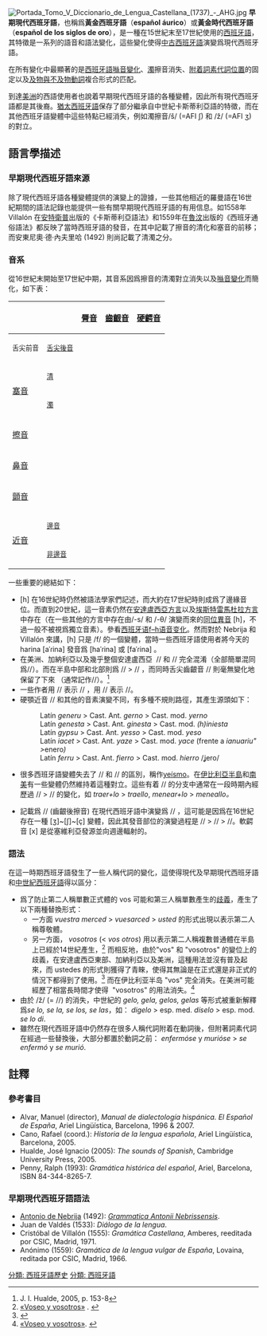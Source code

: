 [[File:Portada_Tomo_V_Diccionario_de_Lengua_Castellana_(1737)_-_AHG.jpg|class=cx-linter-tag]]
'''早期現代西班牙語'''，也稱爲'''黃金西班牙語'''（'''español áurico'''）或'''黃金時代西班牙語'''（'''español de los siglos de oro'''），是一種在15世紀末至17世紀使用的[[西班牙語|西班牙語]]，其特徵是一系列的語音和語法變化，這些變化使得[[中古西班牙語|中古西班牙語]]演變爲現代西班牙語。

在所有變化中最顯著的是[[西班牙語噝音變化|西班牙語噝音變化]]、[[濁音|濁]]擦音消失、[[西班牙語附着詞素代詞位置|附着詞素代詞位置]]的固定以及[[及物動詞|及物與不及物動詞]]複合形式的匹配。

到達[[美洲|美洲]]的西語使用者也說着早期現代西班牙語的各種變體，因此所有現代西班牙語都是其後裔。[[拉迪諾語|猶太西班牙語]]保存了部分繼承自中世紀卡斯蒂利亞語的特徵，而在其他西班牙語變體中這些特點已經消失，例如濁擦音/š/ (=AFI [[清顎齦擦音|ʃ]]) 和 /ž/ (=AFI [[濁顎齦擦音|ʒ]]) 的對立。
{{西班牙語分支圖}}

== 語言學描述 ==
{{西班牙語導覽框}}
=== 早期現代西班牙語來源 ===
除了現代西班牙語各種變體提供的演變上的證據，一些其他相近的羅曼語在16世紀期間的語法記錄也能提供一些有關早期現代西班牙語的有用信息。如1558年 Villalón 在[[安特衛普|安特衛普]]出版的《卡斯蒂利亞語法》和1559年在[[魯汶|魯汶]]出版的《西班牙通俗語法》都反映了當時西班牙語的發音，在其中記載了擦音的清化和塞音的前移；而安東尼奧·德·內夫里哈 (1492) 則尚記載了清濁之分。

=== 音系 ===
從16世紀末開始至17世紀中期，其音系因爲擦音的清濁對立消失以及[[西班牙語噝音變化|噝音變化]]而簡化，如下表：
{| class="wikitable"
! rowspan=2 colspan=2|
! rowspan="2" | [[唇音|脣音]]
! colspan="2" | [[齿龈音|齒齦音]]
! rowspan="2" | [[硬顎音|硬齶音]]
! rowspan="2" | [[软腭音|軟齶音]]
! rowspan="2" | [[聲門音|聲門音]]
|-
!<small>舌尖前音</small>
!<small>[[舌尖音|舌尖後音]]</small>
|- align="center"
! rowspan="2" | [[阻礙音|塞音]]
! <small>[[清音|清]]</small>
| style="font-size:larger;" |{{IPA|p}}  
| colspan="2" style="font-size:larger;" |{{IPA|t}}
| style="font-size:larger;" |{{IPA|č (tʃ)}}
| style="font-size:larger;" |{{IPA|k}}
|
|- align="center"
! <small>[[濁音|濁]]</small>
| style="font-size:larger;" |{{IPA|b}}  
| colspan="2" style="font-size:larger;" |{{IPA|d}}
| 
| style="font-size:larger;" |{{IPA|g}}
|
|- align="center"
! colspan="2" | [[擦音|擦音]]
| style="font-size:larger;" |{{IPA|f}}
| style="font-size:larger;" |{{IPA|s̪̺}}
| style="font-size:larger;" |{{IPA|s̺}}
| style="font-size:larger;" |{{IPA|š (ʃ)}}
|
| style="font-size:larger;" |{{IPA|(h)}}
|- align="center"
! colspan="2" | [[鼻音_(辅音)|鼻音]]
| style="font-size:larger;" |{{IPA|m}}  
| colspan="2" style="font-size:larger;" |{{IPA|n}}
| style="font-size:larger;" |{{IPA|ñ (ɲ)}} ||  ||
|- align="center"
! colspan="2" | [[颤音_(语音学)|顫音]]
| 
| colspan="2" style="font-size:larger;" |{{IPA|ɾ, r}}
|  ||   ||
|- align="center"
! rowspan="2" | [[近音|近音]]
! <small>[[边音|邊音]]</small>
| 
| colspan="2" style="font-size:larger;" |{{IPA|l}}
| style="font-size:larger;" |{{IPA|ʎ}} ||  ||
|- align="center"
! <small>[[边音|非邊音]]</small>
| 
| colspan="2"|
| style="font-size:larger;" |{{IPA|ʝ}} ||  ||
|}
一些重要的總結如下：
* [<span><span class="IPA" title="Representación en el Alfabeto Fonético Internacional (IPA o AFI)">h</span></span>] 在16世紀時仍然被語法學家們記述，而大約在17世紀時則成爲了邊緣音位。而直到20世紀，這一音素仍然在[[安達盧西亞方言|安達盧西亞方言]]以及[[埃斯特雷馬杜拉方言|埃斯特雷馬杜拉方言]]中存在（在一些其他的方言中存在由/-s/ 和 /-θ/ 演變而來的[[同位異音|同位異音]] [h]，不過一般不被視爲獨立音素）。參看[[西班牙语f–h语音变化|西班牙语f–h语音变化]]。然而對於 Nebrija 和 Villalón 來講，[h] 只是 /f/ 的一個變體，當時一些西班牙語使用者將今天的 harina [aˈɾina] 發音爲 [haˈɾina] 或 [faˈɾina] 。
* 在美洲、加納利亞以及幾乎整個安達盧西亞  /{{IPA|s̺}}/ 和 /{{IPA|s̪̺}}/ 完全混淆（全部簡單混同爲/{{IPA|s}}/）。而在半島中部和北部則爲 /{{IPA|s̪̺}}/ > /{{IPA|θ}}/ ，而同時舌尖齒齦音 /{{IPA|s̺}}/ 則毫無變化地保留了下來 （通常記作/{{IPA|s}}/）。<ref>J. I. Hualde, 2005, p. 153-8</ref>
* 一些作者用 /{{IPA|s̪}}/ 表示 /{{IPA|s̪̺}}/ ，用 /{{IPA|s̠}}/ 表示 /{{IPA|s̺}}/。
* 硬顎近音 /{{IPA|ʝ}}/ 和其他的音素演變不同，有多種不規則路徑，其產生源頭如下：
*: Latín ''generu'' > Cast. Ant. ''gerno'' > Cast. mod. ''yerno''
*: Latín ''genesta'' > Cast. Ant. ''ginesta'' > Cast. mod. ''(h)iniesta''
*: Latín ''gypsu'' > Cast. Ant. ''yesso'' > Cast. mod. ''yeso''
*: Latín ''iacet'' > Cast. Ant. ''yaze'' > Cast. mod. ''yace'' (frente a ''ianuariu" > ''enero'')''
*: Latín ''ferru'' > Cast. Ant. ''fierro'' > Cast. mod. ''hierro'' /ʝero/
* 很多西班牙語變體失去了 /{{IPA|ʎ}}/ 和 /{{IPA|ʝ}}/ 的區別，稱作[[yeísmo|yeísmo]]。在[[伊比利半島|伊比利亞半島]]和[[南美|南美]]有一些變體仍然維持着這種對立。這些有着 /{{IPA|ʎ}}/ 的分支中通常在一段時期內經歷過 /{{IPA|-r+l-}}/ > /{{IPA|ʎ}}/ 的變化，如 ''traer+lo'' > ''traello'', ''menear+lo'' > ''meneallo。''

* 記載爲 /{{IPA|š}}/ (齒齦後擦音) 在現代西班牙語中演變爲 /{{IPA|x}}/ ，這可能是因爲在16世紀存在一種 [ʒ]~[ʃ]~[ç] 變體，因此其發音部位的演變過程是 /{{IPA|š}}/ > /{{IPA|ç}}/ > /{{IPA|x}}/。軟齶音 [x] 是從塞維利亞發源並向週邊輻射的。

=== 語法 ===
在這一時期西班牙語發生了一些人稱代詞的變化，這使得現代及早期現代西班牙語和[[中世紀西班牙語|中世紀西班牙語]]得以區分：
* 爲了防止第二人稱單數正式體的 vos 可能和第三人稱單數產生的[[歧義|歧義]]，產生了以下兩種替換形式：
** 一方面 ''vuestra merced'' > ''vuesarced'' > ''usted'' 的形式出現以表示第二人稱尊敬體。
** 另一方面， ''vosotros'' (< ''vos otros'') 用以表示第二人稱複數普通體在半島上已經於14世紀產生，<ref name="vosotros"><span class="citation web">[http://www.hispanoteca.eu/Foro-preguntas/ARCHIVO-Foro/Voseo%20y%20vosotros.htm «Voseo y vosotros»] {{Wayback|url=http://www.hispanoteca.eu/Foro-preguntas/ARCHIVO-Foro/Voseo%20y%20vosotros.htm |date=20181231173334 }}<span class="reference-accessdate">. </span></span></ref> 而相反地，由於"vos" 和 "vosotros" 的變位上的歧義，在安達盧西亞東部、加納利亞以及美洲，這種用法並沒有普及起來，而 ustedes 的形式則獲得了青睞，使得其無論是在正式還是非正式的情況下都得到了使用。<ref>{{Cite web |url=http://elies.rediris.es/elies22/cap73.htm |title=Uso de "vos", "vuestra merced", "vuesa merced" y "usted" entre los siglos XII y XVII |access-date=2016-03-17 |archive-date=2020-11-11 |archive-url=https://web.archive.org/web/20201111210345/http://elies.rediris.es/elies22/cap73.htm |dead-url=no }}</ref> 而在伊比利亚半岛 "vos" 完全消失。在美洲可能經歷了相當長時間才使得  "vosotros" 的用法消失。<ref name="vosotros"><span class="citation web">[http://www.hispanoteca.eu/Foro-preguntas/ARCHIVO-Foro/Voseo%20y%20vosotros.htm «Voseo y vosotros»]<span class="reference-accessdate">. </span></span></ref>
* 由於 /ž/ (= /{{IPA|ʒ}}/) 的消失，中世紀的 ''gelo, gela, gelos, gelas'' 等形式被重新解釋爲''se lo, se la, se los, se las''，如： ''digelo'' > esp. med. ''díselo'' > esp. mod. ''se lo di''.
* 雖然在現代西班牙語中仍然存在很多人稱代詞附着在動詞後，但附著詞素代詞在經過一些替換後，大部分都置於動詞之前： ''enfermóse'' y ''murióse'' > ''se enfermó'' y ''se murió''.

== 註釋 ==
<references/>

=== 參考書目 ===
* Alvar, Manuel (director), ''Manual de dialectología hispánica. El Español de España'', Ariel Lingüística, Barcelona, 1996 & 2007.
* Cano, Rafael (coord.): ''Historia de la lengua española'', Ariel Lingüística, Barcelona, 2005.
* Hualde, José Ignacio (2005): ''The sounds of Spanish'', Cambridge University Press, 2005.
* Penny, Ralph (1993): ''Gramática histórica del español'', Ariel, Barcelona, ISBN 84-344-8265-7.

=== 早期現代西班牙語語法 ===
* [[安东尼奥·德·内夫里哈|Antonio de Nebrija]] (1492): ''[[卡斯蒂利亚语语法|Grammatica Antonii Nebrissensis]]''.
* Juan de Valdés (1533): ''Diálogo de la lengua''.
* Cristóbal de Villalón (1555): ''Gramática Castellana'', Amberes, reeditada por CSIC, Madrid, 1971.
* Anónimo (1559): ''Gramática de la lengua vulgar de España'', Lovaina, reditada por CSIC, Madrid, 1966.
[[分類:_西班牙語歷史|分類: 西班牙語歷史]]
[[分類:_西班牙語|分類: 西班牙語]]